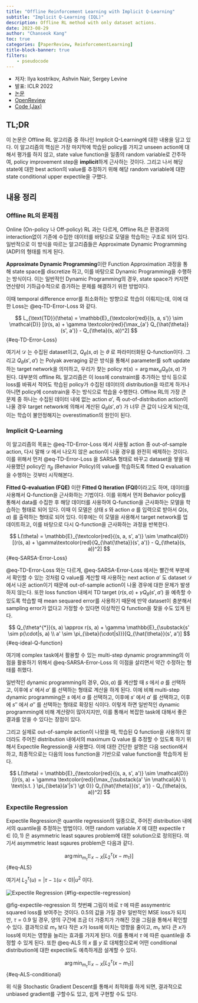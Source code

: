 ```yaml
---
title: "Offline Reinforcement Learning with Implicit Q-Learning"
subtitle: "Implicit Q-Learning (IQL)"
description: Offline RL method with only dataset actions.
date: 2023-08-29
author: "Chanseok Kang"
toc: true 
categories: [PaperReview, ReinforcementLearning]
title-block-banner: true
filters:
    - pseudocode
---
```


- 저자: Ilya kostrikov, Ashvin Nair, Sergey Levine
- 발표: ICLR 2022
- [논문](https://openreview.net/pdf?id=68n2s9ZJWF8)
- [OpenReview](https://openreview.net/forum?id=68n2s9ZJWF8)
- [Code (Jax)](https://github.com/ikostrikov/implicit_q_learning)

## TL;DR

이 논문은 Offline RL 알고리즘 중 하나인 Implicit Q-Learning에 대한 내용을 담고 있다. 이 알고리즘의 핵심은 가장 마지막에 학습된 policy를 가지고 unseen action에 대해서 평가를 하지 않고, state value function을 일종의 random variable로 간주하여, policy improvement step을 **implicit**하게 근사하는 것이다. 그리고 나서 해당 state에 대한 best action의 value를 추정하기 위해 해당 random variable에 대한 state conditional upper expectile을 구했다. 

## 내용 정리

### Offline RL의 문제점

Online (On-policy 나 Off-policy) RL 과는 다르게, Offline RL은 환경과의 interaction없이 기존에 수집한 데이터를 바탕으로 모델을 학습하는 구조로 되어 있다. 일반적으로 이 방식을 따르는 알고리즘들은 Approximate Dynamic Programming (ADP)의 형태를 띄게 된다.

::: {.callout-note}
**Approximate Dynamic Programming**이란 Function Approximation 과정을 통해 state space를 discretize 하고, 이를 바탕으로 Dynamic Programming을 수행하는 방식이다. 이는 일반적인 Dynamic Programming의 경우, state space가 커지면 연산량이 기하급수적으로 증가하는 문제를 해결하기 위한 방법이다.
:::

이때 temporal difference error를 최소화하는 방향으로 학습이 이뤄지는데, 이에 대한 Loss는 @eq-TD-Error-Loss 와 같다.

$$ 
L_{\text{TD}}(\theta) = \mathbb{E}_{\textcolor{red}{(s, a, s')} \sim \mathcal{D}} [(r(s, a) + \gamma \textcolor{red}{\max_{a'} Q_{\hat{\theta}}(s', a')} - Q_{\theta}(s, a))^2] 
$$ {#eq-TD-Error-Loss}

여기서 $\mathcal{D}$ 는 수집된 dataset이고, $Q_{\theta}(s, a)$ 는 $\theta$ 로 파라미터화된 Q-function이다. 그리고 $Q_{\hat{\theta}}(s', a')$ 는 Polyak averaging 같은 방식을 통해서 parameter를 soft update하는 target network을 의미하고, 우리가 찾는 policy $\pi(s) = \arg\max_{a}Q_{\theta}(s, a)$ 가 된다. 대부분의 offline RL 알고리즘은 이 loss에 constraint를 추가하는 방식 등으로 loss를 바꿔서 적어도 학습된 policy가 수집된 데이터의 distribution을 따르게 하거나 아니면 policy에 constrain을 주는 방식으로 학습을 수행한다. Offline RL의 가장 큰 문제 중 하나는 수집된 데이터 내에 없는 action $a'$, 즉 out-of-distribution action이 나올 경우 target network에 의해서 계산된 $Q_{\hat{\theta}}(s', a')$ 가 너무 큰 값이 나오게 되는데, 이는 학습이 불안정해지는 overestimation의 원인이 된다.

### Implicit Q-Learning

이 알고리즘의 목표는 @eq-TD-Error-Loss 에서 사용될 action 중 out-of-sample action, 다시 말해 $\mathcal{D}$ 에서 나오지 않은 action이 나올 경우를 완전히 배제하는 것이다. 이를 위해서 먼저 @eq-TD-Error-Loss 을 SARSA 형태로 바꾸고 dataset을 쌓을 때 사용했던 policy인 $\pi_{\beta}$ (Behavior Policy)의 value를 학습하도록 fitted Q evaluation을 수행하는 것부터 시작해본다.

::: {.callout-note}
**Fitted Q-evaluation (FQE)** 이란 **Fitted Q Iteration (FQI)**이라고도 하며, 데이터를 사용해서 Q-function을 근사화하는 기법이다. 이를 위해서 먼저 Behavior policy를 통해서 data를 수집한 후 해당 데이터를 사용하여 Q-function을 근사화하는 모델을 학습하는 형태로 되어 있다. 이때 이 모델은 상태 $s$ 와 action $a$ 를 입력으로 받아서 $Q(s, a)$ 를 출력하는 형태로 되어 있다. 이후에는 이 모델을 사용해서 target network를 업데이트하고, 이를 바탕으로 다시 Q-function을 근사화하는 과정을 반복한다. 
:::

$$
L(\theta) = \mathbb{E}_{\textcolor{red}{(s, a, s', a')} \sim \mathcal{D}} [(r(s, a) + \gamma\textcolor{red}{Q_{\hat{\theta}}(s', a')} - Q_{\theta}(s, a))^2]
$$ {#eq-SARSA-Error-Loss}

@eq-TD-Error-Loss 와는 다르게, @eq-SARSA-Error-Loss 에서는 빨간색 부분에서 확인할 수 있는 것처럼 Q value를 계산할 때 사용하는 next action $a'$ 도 dataset $\mathcal{D}$ 에서 나온 action이기 때문에 out-of-sample action이 나올 경우에 대한 문제가 발생하지 않는다. 또한 loss function 내에서 TD target ($r(s, a) + \gamma Q_{\hat{\theta}}(s', a')$ 을 예측할 수 있도록 학습할 때 mean sequared error를 사용하기 때문에 만약 dataset이 충분해서 sampling error가 없다고 가정할 수 있다면 이상적인 Q function을 찾을 수도 있게 된다.

$$ 
Q_{\theta^{*}}(s, a) \approx r(s, a) + \gamma \mathbb{E}_{\substack{s' \sim p(\cdot|s, a) \\ a' \sim \pi_{\beta}(\cdot|s)}}[Q_{\hat{\theta}}(s', a')]
$$ {#eq-ideal-Q-function}

여기에 complex task에서 활용할 수 있는 multi-step dynamic programming의 이점을 활용하기 위해서 @eq-SARSA-Error-Loss 의 이점을 살리면서 약간 수정하는 형태를 취했다. 

::: {.callout-note}
일반적인 dynamic programming의 경우, $Q(s, a)$ 를 계산할 때 $s$ 에서 $a$ 를 선택하고, 이후에 $s'$ 에서 $a'$ 를 선택하는 형태로 계산을 하게 된다. 이에 비해 multi-step dynamic programming은 $s$ 에서 $a$ 를 선택하고, 이후에 $s'$ 에서 $a'$ 를 선택하고, 이후에 $s''$ 에서 $a''$ 를 선택하는 형태로 확장된 식이다. 이렇게 하면 일반적인 dynamic programming에 비해 계산량이 많아지지만, 이를 통해서 복잡한 task에 대해서 좋은 결과를 얻을 수 있다는 장점이 있다.
:::

그리고 실제로 out-of-sample action이 나왔을 때, 학습된 Q function을 사용하지 않더라도 주어진 distribution 내에서의 maximum Q value 를 추정할 수 있도록 하기 위해서 Expectile Regression을 사용했다. 이에 대한 간단한 설명은 다음 section에서 하고, 최종적으로는 다음의 loss function을 기반으로 value function을 학습하게 된다.

$$
L(\theta) = \mathbb{E}_{\textcolor{red}{(s, a, s', a')} \sim \mathcal{D}} [(r(s, a) + \gamma \textcolor{red}{\max_{\substack{a' \in \mathcal{A} \\ \text{s.t. } \pi_{\beta}(a'|s') \gt 0}} Q_{\hat{\theta}}(s', a')} - Q_{\theta}(s, a))^2]
$$

### Expectile Regression

Expectile Regression은 quantile regression의 일종으로, 주어진 distribution 내에서의 quantile을 추정하는 방법이다. 어떤 random variable $X$ 에 대한 expectile $\tau \in (0, 1)$ 은 asymmetric least sqaures problem에 대한 solution으로 정의된다. 여기서 asymmetric least sqaures problem은 다음과 같다.

$$
\arg\min_{m_\tau} \mathbb{E}_{x \sim X}[L_2^{\tau}(x - m_\tau)]
$$ {#eq-ALS}

여기서 $L_2^{\tau}(u) = | \tau - \mathbb{1}(u \lt 0)| u^2$ 이다. 

![Expectile Regression](../fig/expectile_regression.png) {#fig-expectile-regression}

@fig-expectile-regression 의 첫번째 그림이 바로 $\tau$ 에 따른 assymentric squared loss를 보여주는 것이다. 0.5의 값을 가질 경우 일반적인 MSE loss가 되지만, $\tau = 0.9$ 일 경우, 양의 구간에 조금 더 가중치가 가해진 것을 그림을 통해서 확인할 수 있다. 결과적으로 $m_{\tau}$ 보다 작은 $x$가 loss에 미치는 영향을 줄이고, $m_{\tau}$ 보다 큰 $x$가 loss에 미치는 영향을 늘리는 효과를 가지게 된다. 이를 통해서 $\tau$ 에 따른 quantile을 추정할 수 있게 된다. 또한 @eq-ALS 의 $x$ 를 $y$ 로 대체함으로써 어떤 conditional distribution에 대한 expectile도 예측하게끔 설계할 수 있다.

$$
\arg\min_{m_\tau} \mathbb{E}_{x \sim X}[L_2^{\tau}(x - m_\tau)]
$$ {#eq-ALS-conditional}

위 식을 Stochastic Gradient Descent를 통해서 최적화를 하게 되면, 결과적으로 unbiased gradient를 구할수도 있고, 쉽게 구현할 수도 있다.

